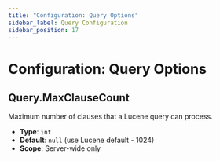 ```yaml
---
title: "Configuration: Query Options"
sidebar_label: Query Configuration
sidebar_position: 17
---
```



# Configuration: Query Options

## Query.MaxClauseCount

Maximum number of clauses that a Lucene query can process.

- **Type**: `int`
- **Default**: `null` (use Lucene default - 1024)
- **Scope**: Server-wide only


